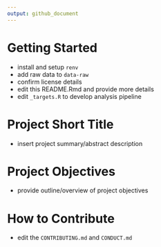 ```yaml
---
output: github_document
---
```


<!-- README.md is generated from README.Rmd. Please edit that file -->

# Getting Started

- install and setup `renv`
- add raw data to `data-raw`
- confirm license details
- edit this README.Rmd and provide more details
- edit `_targets.R` to develop analysis pipeline

# Project Short Title

- insert project summary/abstract description

# Project Objectives

- provide outline/overview of project objectives

# How to Contribute

- edit the `CONTRIBUTING.md` and `CONDUCT.md`


